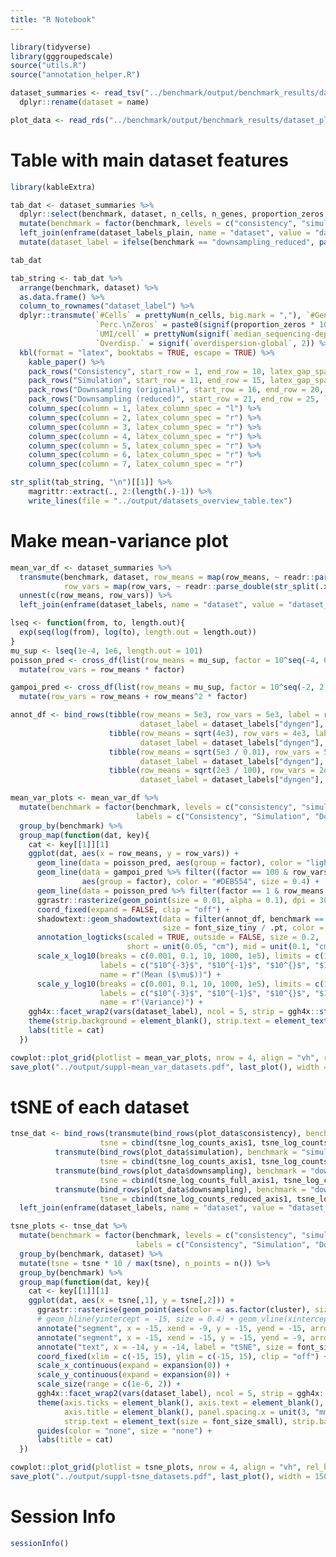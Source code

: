 ```yaml
---
title: "R Notebook"
---
```





```r
library(tidyverse)
library(gggroupedscale)
source("utils.R")
source("annotation_helper.R")
```



```r
dataset_summaries <- read_tsv("../benchmark/output/benchmark_results/dataset_summaries.tsv") %>%
  dplyr::rename(dataset = name)

plot_data <- read_rds("../benchmark/output/benchmark_results/dataset_plot_data.RDS")
```

# Table with main dataset features

```r
library(kableExtra)
```


```r
tab_dat <- dataset_summaries %>%
  dplyr::select(benchmark, dataset, n_cells, n_genes, proportion_zeros, quantile099_count, `median_sequencing-depth`, `overdispersion-global`) %>%
  mutate(benchmark = factor(benchmark, levels = c("consistency", "simulation", "downsampling_full", "downsampling_reduced"))) %>%
  left_join(enframe(dataset_labels_plain, name = "dataset", value = "dataset_label")) %>%
  mutate(dataset_label = ifelse(benchmark == "downsampling_reduced", paste0(dataset_label, " "), dataset_label))

tab_dat
```

```r
tab_string <- tab_dat %>%
  arrange(benchmark, dataset) %>%
  as.data.frame() %>%
  column_to_rownames("dataset_label") %>%
  dplyr::transmute(`#Cells` = prettyNum(n_cells, big.mark = ","), `#Genes` = prettyNum(n_genes, big.mark = ","), 
                   `Perc.\nZeros` = paste0(signif(proportion_zeros * 100, 2),"%"), `99%\nQuant` = quantile099_count,
                   `UMI/cell` = prettyNum(signif(`median_sequencing-depth`, digits = 3), big.mark = ","),
                   `Overdisp.` = signif(`overdispersion-global`, 2)) %>%
  kbl(format = "latex", booktabs = TRUE, escape = TRUE) %>%
    kable_paper() %>%
    pack_rows("Consistency", start_row = 1, end_row = 10, latex_gap_space = "0mm") %>%
    pack_rows("Simulation", start_row = 11, end_row = 15, latex_gap_space = "3mm") %>%
    pack_rows("Downsampling (original)", start_row = 16, end_row = 20, latex_gap_space = "3mm") %>%
    pack_rows("Downsampling (reduced)", start_row = 21, end_row = 25, latex_gap_space = "3mm") %>%
    column_spec(column = 1, latex_column_spec = "l") %>%
    column_spec(column = 2, latex_column_spec = "r") %>%
    column_spec(column = 3, latex_column_spec = "r") %>%
    column_spec(column = 4, latex_column_spec = "r") %>%
    column_spec(column = 5, latex_column_spec = "r") %>%
    column_spec(column = 6, latex_column_spec = "r") %>%
    column_spec(column = 7, latex_column_spec = "r") 

str_split(tab_string, "\n")[[1]] %>%
    magrittr::extract(., 2:(length(.)-1)) %>%
    write_lines(file = "../output/datasets_overview_table.tex")
```

# Make mean-variance plot

```r
mean_var_df <- dataset_summaries %>%
  transmute(benchmark, dataset, row_means = map(row_means, ~ readr::parse_double(str_split(.x, ",")[[1]])),
            row_vars = map(row_vars, ~ readr::parse_double(str_split(.x, ",")[[1]]))) %>%
  unnest(c(row_means, row_vars)) %>%
  left_join(enframe(dataset_labels, name = "dataset", value = "dataset_label"))
```

```r
lseq <- function(from, to, length.out){
  exp(seq(log(from), log(to), length.out = length.out))
}
mu_sup <- lseq(1e-4, 1e6, length.out = 101)
poisson_pred <- cross_df(list(row_means = mu_sup, factor = 10^seq(-4, 6))) %>%
  mutate(row_vars = row_means * factor)

gampoi_pred <- cross_df(list(row_means = mu_sup, factor = 10^seq(-2, 2, by = 2))) %>%
  mutate(row_vars = row_means + row_means^2 * factor) 
```


```r
annot_df <- bind_rows(tibble(row_means = 5e3, row_vars = 5e3, label = r"($\mathbb{V}\textrm{ar}=\mu$)",
                             dataset_label = dataset_labels["dyngen"], benchmark = "Simulation", hjust = 0, vjust = 0.5, angle = 45),
                      tibble(row_means = sqrt(4e3), row_vars = 4e3, label = r"($\mathbb{V}\textrm{ar}=\mu+1\mu^2$)",
                             dataset_label = dataset_labels["dyngen"], benchmark = "Simulation", hjust = 0, vjust = 0.4, angle = atan(2) / pi * 180),
                      tibble(row_means = sqrt(5e3 / 0.01), row_vars = 5e3, label = r"($\mathbb{V}\textrm{ar}=\mu+0.01\mu^2$)",
                             dataset_label = dataset_labels["dyngen"], benchmark = "Simulation", hjust = 0, vjust = 0.4, angle = atan(2) / pi * 180),
                      tibble(row_means = sqrt(2e3 / 100), row_vars = 2e3, label = r"($\mathbb{V}\textrm{ar}=\mu+100\mu^2$)",
                             dataset_label = dataset_labels["dyngen"], benchmark = "Simulation", hjust = 0, vjust = 0.4, angle = atan(2) / pi * 180))

mean_var_plots <- mean_var_df %>%
  mutate(benchmark = factor(benchmark, levels = c("consistency", "simulation", "downsampling_full", "downsampling_reduced"),
                            labels = c("Consistency", "Simulation", "Downsampling (original)", "Downsampling (reduced)"))) %>%
  group_by(benchmark) %>%
  group_map(function(dat, key){
    cat <- key[[1]][1]
    ggplot(dat, aes(x = row_means, y = row_vars)) +
      geom_line(data = poisson_pred, aes(group = factor), color = "lightgray", size = 0.1) +
      geom_line(data = gampoi_pred %>% filter((factor == 100 & row_vars < 1.5e3) | (factor != 100 & row_vars < 4e3)),
                aes(group = factor), color = "#DEB554", size = 0.4) +
      geom_line(data = poisson_pred %>% filter(factor == 1 & row_means < 4e3), aes(group = factor), color = "#C981DE", size = 0.8) +
      ggrastr::rasterize(geom_point(size = 0.01, alpha = 0.1), dpi = 300) +
      coord_fixed(expand = FALSE, clip = "off") +
      shadowtext::geom_shadowtext(data = filter(annot_df, benchmark == cat), aes(label = label, angle = angle, hjust = hjust, vjust = vjust),
                                  size = font_size_tiny / .pt, color = "black", bg.colour = "white", parse = FALSE) +
      annotation_logticks(scaled = TRUE, outside = FALSE, size = 0.2,
                          short = unit(0.05, "cm"), mid = unit(0.1, "cm"), long = unit(0.15, "cm")) +
      scale_x_log10(breaks = c(0.001, 0.1, 10, 1000, 1e5), limits = c(1e-3, 1e5),
                    labels = c("$10^{-3}$", "$10^{-1}$", "$10^{}$", "$10^3$", "$10^5$"),
                    name = r"(Mean ($\mu$))") +
      scale_y_log10(breaks = c(0.001, 0.1, 10, 1000, 1e5), limits = c(1e-3, 1e6),
                    labels = c("$10^{-3}$", "$10^{-1}$", "$10^{}$", "$10^3$", "$10^5$"),
                    name = r"(Variance)") +
    ggh4x::facet_wrap2(vars(dataset_label), ncol = 5, strip = ggh4x::strip_vanilla(clip = "off")) +
    theme(strip.background = element_blank(), strip.text = element_text(hjust = 0), panel.spacing.x = unit(4, "mm")) +
    labs(title = cat)
  })

cowplot::plot_grid(plotlist = mean_var_plots, nrow = 4, align = "vh", rel_heights = c(2.2, 1.3, 1.3, 1.3), axis = "l")
save_plot("../output/suppl-mean_var_datasets.pdf", last_plot(), width = 150, height = 180, units = "mm", latex_support = TRUE)
```


# tSNE of each dataset

```r
tnse_dat <- bind_rows(transmute(bind_rows(plot_data$consistency), benchmark = "consistency", dataset = name, cluster, 
                    tsne = cbind(tsne_log_counts_axis1, tsne_log_counts_axis2)),
          transmute(bind_rows(plot_data$simulation), benchmark = "simulation", dataset = simulator, cluster, 
                    tsne = cbind(tsne_log_counts_axis1, tsne_log_counts_axis2)),
          transmute(bind_rows(plot_data$downsampling), benchmark = "downsampling_full", dataset = name, cluster, 
                    tsne = cbind(tsne_log_counts_full_axis1, tsne_log_counts_full_axis2)),
          transmute(bind_rows(plot_data$downsampling), benchmark = "downsampling_reduced", dataset = name, cluster, 
                    tsne = cbind(tsne_log_counts_reduced_axis1, tsne_log_counts_reduced_axis2))) %>%
  left_join(enframe(dataset_labels, name = "dataset", value = "dataset_label"))
```

```r
tsne_plots <- tnse_dat %>%
  mutate(benchmark = factor(benchmark, levels = c("consistency", "simulation", "downsampling_full", "downsampling_reduced"),
                            labels = c("Consistency", "Simulation", "Downsampling (original)", "Downsampling (reduced)"))) %>%
  group_by(benchmark, dataset) %>%
  mutate(tsne = tsne * 10 / max(tsne), n_points = n()) %>%
  group_by(benchmark) %>%
  group_map(function(dat, key){
    cat <- key[[1]][1]
    ggplot(dat, aes(x = tsne[,1], y = tsne[,2])) +
      ggrastr::rasterise(geom_point(aes(color = as.factor(cluster), size = 1/n_points)), dpi = 300, dev = "ragg", scale = 0.25) +
      # geom_hline(yintercept = -15, size = 0.4) + geom_vline(xintercept = -15, size = 0.4) +
      annotate("segment", x = -15, xend = -9, y = -15, yend = -15, arrow = arrow(length = unit(0.5, "mm"))) +
      annotate("segment", x = -15, xend = -15, y = -15, yend = -9, arrow = arrow(length = unit(0.5, "mm"))) +
      annotate("text", x = -14, y = -14, label = "tSNE", size = font_size_tiny / .pt, vjust = 0, hjust = 0) +
      coord_fixed(xlim = c(-15, 15), ylim = c(-15, 15), clip = "off") +
      scale_x_continuous(expand = expansion(0)) +
      scale_y_continuous(expand = expansion(0)) +
      scale_size(range = c(1e-6, 2)) +
      ggh4x::facet_wrap2(vars(dataset_label), ncol = 5, strip = ggh4x::strip_vanilla(clip = "off")) +
      theme(axis.ticks = element_blank(), axis.text = element_blank(), axis.line = element_blank(),
            axis.title = element_blank(), panel.spacing.x = unit(3, "mm"),
            strip.text = element_text(size = font_size_small), strip.background = element_blank()) +
      guides(color = "none", size = "none") +
      labs(title = cat)
  })

cowplot::plot_grid(plotlist = tsne_plots, nrow = 4, align = "vh", rel_heights = c(2.2, 1.2, 1.2, 1.2), axis = "l")
save_plot("../output/suppl-tsne_datasets.pdf", last_plot(), width = 150, height = 180, units = "mm", latex_support = TRUE)
```



# Session Info

```r
sessionInfo()
```
